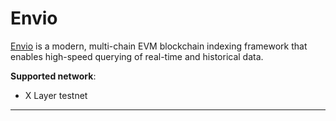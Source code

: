 # Envio

[Envio](https://envio.dev "Envio") is a modern, multi-chain EVM blockchain indexing framework that enables high-speed querying of real-time and historical data.

**Supported network**: 
- X Layer testnet
---